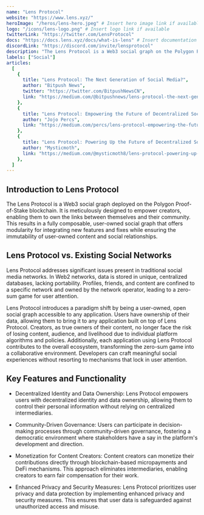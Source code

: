 ---
name: "Lens Protocol"
website: "https://www.lens.xyz/"
heroImage: "/heros/lens-hero.jpeg" # Insert hero image link if available
logo: "/icons/lens-logo.png" # Insert logo link if available
twitterLink: "https://twitter.com/LensProtocol"
docs: "https://docs.lens.xyz/docs/what-is-lens" # Insert documentation link if available
discordLink: "https://discord.com/invite/lensprotocol"
description: "The Lens Protocol is a Web3 social graph on the Polygon Proof-of-Stake blockchain. It empowers creators to own the links between themselves and their community, forming a fully composable, user-owned social graph."
labels: ["Social"]
articles:
  [
    {
      title: "Lens Protocol: The Next Generation of Social Media?",
      author: "Bitpush News",
      twitter: "https://twitter.com/BitpushNewsCN",
      link: "https://medium.com/@bitpushnews/lens-protocol-the-next-generation-of-social-media-838dea2d2450",
    },
    {
      title: "Lens Protocol: Empowering the Future of Decentralized Social Media",
      author: "Jojo Percs",
      link: "https://medium.com/percs/lens-protocol-empowering-the-future-of-decentralized-social-media-fe2d195bf82c",
    },
    {
      title: "Lens Protocol: Powering Up the Future of Decentralized Social Media",
      author: "Mysticmoth",
      link: "https://medium.com/@mysticmoth8/lens-protocol-powering-up-the-future-of-decentralized-social-media-74de43634777#:~:text=Lens%20Protocol%20serves%20as%20a,)%2C%20encapsulating%20all%20their%20content.",
    },
  ]
---

## Introduction to Lens Protocol

The Lens Protocol is a Web3 social graph deployed on the Polygon Proof-of-Stake blockchain. It is meticulously designed to empower creators, enabling them to own the links between themselves and their community. This results in a fully composable, user-owned social graph that offers modularity for integrating new features and fixes while ensuring the immutability of user-owned content and social relationships.

## Lens Protocol vs. Existing Social Networks

Lens Protocol addresses significant issues present in traditional social media networks. In Web2 networks, data is stored in unique, centralized databases, lacking portability. Profiles, friends, and content are confined to a specific network and owned by the network operator, leading to a zero-sum game for user attention.

Lens Protocol introduces a paradigm shift by being a user-owned, open social graph accessible to any application. Users have ownership of their data, allowing them to bring it to any application built on top of Lens Protocol. Creators, as true owners of their content, no longer face the risk of losing content, audience, and livelihood due to individual platform algorithms and policies. Additionally, each application using Lens Protocol contributes to the overall ecosystem, transforming the zero-sum game into a collaborative environment. Developers can craft meaningful social experiences without resorting to mechanisms that lock in user attention.

## Key Features and Functionality

- Decentralized Identity and Data Ownership: Lens Protocol empowers users with decentralized identity and data ownership, allowing them to control their personal information without relying on centralized intermediaries.

- Community-Driven Governance: Users can participate in decision-making processes through community-driven governance, fostering a democratic environment where stakeholders have a say in the platform's development and direction.

- Monetization for Content Creators: Content creators can monetize their contributions directly through blockchain-based micropayments and DeFi mechanisms. This approach eliminates intermediaries, enabling creators to earn fair compensation for their work.

- Enhanced Privacy and Security Measures: Lens Protocol prioritizes user privacy and data protection by implementing enhanced privacy and security measures. This ensures that user data is safeguarded against unauthorized access and misuse.
